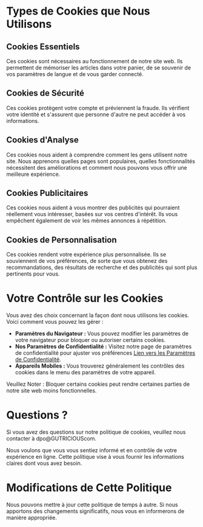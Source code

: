 # Types de Cookies que Nous Utilisons

## Cookies Essentiels

Ces cookies sont nécessaires au fonctionnement de notre site web. Ils permettent de mémoriser les articles dans votre panier, de se souvenir de vos paramètres de langue et de vous garder connecté.

## Cookies de Sécurité

Ces cookies protègent votre compte et préviennent la fraude. Ils vérifient votre identité et s'assurent que personne d'autre ne peut accéder à vos informations.

## Cookies d'Analyse

Ces cookies nous aident à comprendre comment les gens utilisent notre site. Nous apprenons quelles pages sont populaires, quelles fonctionnalités nécessitent des améliorations et comment nous pouvons vous offrir une meilleure expérience.

## Cookies Publicitaires

Ces cookies nous aident à vous montrer des publicités qui pourraient réellement vous intéresser, basées sur vos centres d'intérêt. Ils vous empêchent également de voir les mêmes annonces à répétition.

## Cookies de Personnalisation

Ces cookies rendent votre expérience plus personnalisée. Ils se souviennent de vos préférences, de sorte que vous obtenez des recommandations, des résultats de recherche et des publicités qui sont plus pertinents pour vous.

# Votre Contrôle sur les Cookies

Vous avez des choix concernant la façon dont nous utilisons les cookies. Voici comment vous pouvez les gérer :

- **Paramètres du Navigateur :** Vous pouvez modifier les paramètres de votre navigateur pour bloquer ou autoriser certains cookies.
- **Nos Paramètres de Confidentialité :** Visitez notre page de paramètres de confidentialité pour ajuster vos préférences [Lien vers les Paramètres de Confidentialité](gutricious.com/privacy).
- **Appareils Mobiles :** Vous trouverez généralement les contrôles des cookies dans le menu des paramètres de votre appareil.

Veuillez Noter : Bloquer certains cookies peut rendre certaines parties de notre site web moins fonctionnelles.

# Questions ?

Si vous avez des questions sur notre politique de cookies, veuillez nous contacter à dpo@GUTRICIOUScom.

Nous voulons que vous vous sentiez informé et en contrôle de votre expérience en ligne. Cette politique vise à vous fournir les informations claires dont vous avez besoin.

# Modifications de Cette Politique

Nous pouvons mettre à jour cette politique de temps à autre. Si nous apportons des changements significatifs, nous vous en informerons de manière appropriée.
